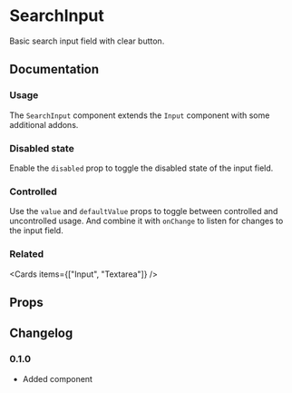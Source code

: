 
# SearchInput

Basic search input field with clear button.

## Documentation

### Usage

The `SearchInput` component extends the `Input` component with some additional addons.

<Demo component={Usage} />

### Disabled state

Enable the `disabled` prop to toggle the disabled state of the input field.

<Demo component={DisabledUsage} />

### Controlled

Use the `value` and `defaultValue` props to toggle between controlled and uncontrolled usage. And combine it with `onChange` to listen for changes to the input field.

<Demo component={ControlledUsage} />

### Related

<Cards items={["Input", "Textarea"]} />

## Props

<PropsTable component={SearchInput} />

## Changelog

### 0.1.0

- Added component
